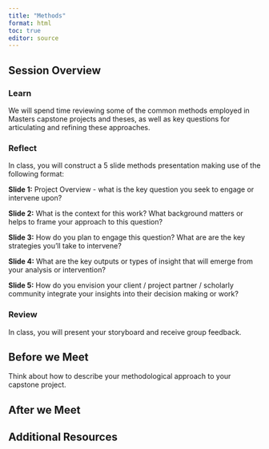 ```yaml
---
title: "Methods"
format: html
toc: true
editor: source
---
```

## Session Overview

### Learn
We will spend time reviewing some of the common methods employed in Masters capstone projects and theses, as well as key questions for articulating and refining these approaches.

### Reflect
In class, you will construct a 5 slide methods presentation making use of the following format:

**Slide 1:** Project Overview - what is the key question you seek to engage or intervene upon?

**Slide 2:** What is the context for this work? What background matters or helps to frame your approach to this question?

**Slide 3:** How do you plan to engage this question? What are are the key strategies you'll take to intervene?

**Slide 4:** What are the key outputs or types of insight that will emerge from your analysis or intervention?

**Slide 5:** How do you envision your client / project partner / scholarly community integrate your insights into their decision making or work?

### Review

In class, you will present your storyboard and receive group feedback.

## Before we Meet

Think about how to describe your methodological approach to your capstone project.

## After we Meet

## Additional Resources
